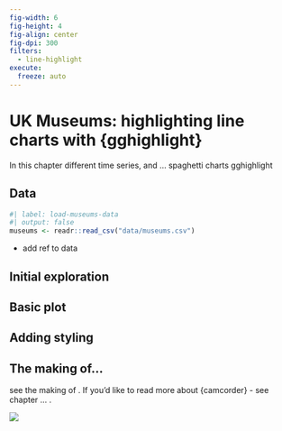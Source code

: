 ```yaml
---
fig-width: 6
fig-height: 4
fig-align: center
fig-dpi: 300
filters:
  - line-highlight
execute: 
  freeze: auto
---
```


# UK Museums: highlighting line charts with {gghighlight} {#museums}

In this chapter different time series, and ... spaghetti charts gghighlight

## Data

```r
#| label: load-museums-data
#| output: false
museums <- readr::read_csv("data/museums.csv")
```

* add ref to data

## Initial exploration

## Basic plot

## Adding styling

::: {.content-visible when-format="html"}

## The making of...

see the making of . If you'd like to read more about {camcorder} - see chapter ... .

![](images/uk-museums.gif)

:::